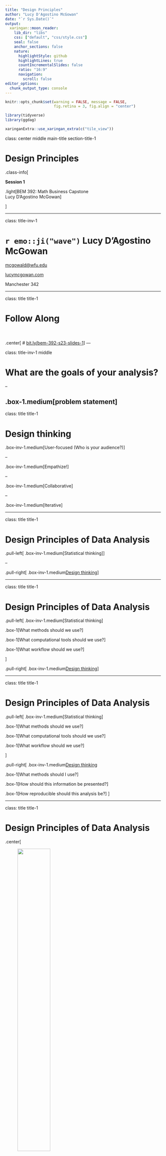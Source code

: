 ```yaml
---
title: "Design Principles"
author: "Lucy D'Agostino McGowan"
date: "`r Sys.Date()`"
output:
  xaringan::moon_reader:
    lib_dir: "libs"
    css: ["default", "css/style.css"]
    seal: false
    anchor_sections: false
    nature:
      highlightStyle: github
      highlightLines: true
      countIncrementalSlides: false
      ratio: "16:9"
      navigation:
        scroll: false
editor_options: 
  chunk_output_type: console
---
```


```r
knitr::opts_chunk$set(warning = FALSE, message = FALSE, 
                      fig.retina = 3, fig.align = "center")
```

```r
library(tidyverse)
library(ggdag)
```

```r
xaringanExtra::use_xaringan_extra(c("tile_view"))
```

class: center middle main-title section-title-1

# Design Principles

.class-info[

**Session 1**

.light[BEM 392: Math Business Capstone<br>
Lucy D'Agostino McGowan
]

]

---

class: title-inv-1


# `r emo::ji("wave")` Lucy D'Agostino McGowan

[mcgowald@wfu.edu](mailto:mcgowald@wfu.edu) <br>

[lucymcgowan.com](https://lucymcgowan.com)

Manchester 342

---

class: title title-1

# Follow Along
<br><br>
.center[
# [bit.ly/bem-392-s23-slides-1](https://bit.ly/bem-392-s23-slides-1)
]
---

class: title-inv-1 middle

# What are the goals of your analysis?

--

.box-1.medium[problem statement]
---

class: title title-1

# Design thinking

.box-inv-1.medium[User-focused (Who is your audience?)]

--

.box-inv-1.medium[Empathize!]

--

.box-inv-1.medium[Collaborative]

--

.box-inv-1.medium[Iterative]

---


class: title title-1

# Design Principles of Data Analysis

.pull-left[
.box-inv-1.medium[Statistical thinking]
]

--

.pull-right[
.box-inv-1.medium[Design thinking]
]

---

class: title title-1

# Design Principles of Data Analysis

.pull-left[
.box-inv-1.medium[Statistical thinking]

.box-1[What methods should we use?]

.box-1[What computational tools should we use?]

.box-1[What workflow should we use?]


]

.pull-right[
.box-inv-1.medium[Design thinking]
]

---

class: title title-1

# Design Principles of Data Analysis

.pull-left[
.box-inv-1.medium[Statistical thinking]

.box-1[What methods should we use?]

.box-1[What computational tools should we use?]

.box-1[What workflow should we use?]


]

.pull-right[
.box-inv-1.medium[Design thinking]

.box-1[What methods should I use?]

.box-1[How should this information be presented?]

.box-1[How reproducible should this analysis be?]
]

---

class: title title-1

# Design Principles of Data Analysis

.center[

<figure>
<img src ="img/caitlin-tweet.png" width ="50%"></img>
</figure>

]
.footer[
Caitlin Hudon [An Intake Form for Data Requests](https://www.caitlinhudon.com/posts/2020/09/16/data-intake-form)
]

---

class: title title-1

# Design Principles of Data Analysis

--

.box-inv-1.medium[Why?]

--

.box-1[provides a formal mechanism to describe a data analysis]

--

.box-1[provides a language for *alignment* between data analysis *producers* and *consumers*]
---

class: title title-1

# Design Principles of Data Analysis

.box-inv-1[Prioritized qualities that are relevant to the analysis and can be observed or measured]

--

.box-inv-1[A data analyst can use these principles to guide the choice of what to use to build a data analysis]

--

.box-inv-1[A data analysis can be scored based on how well it adheres to each of these principles]

---

class: title title-1, center

# `r fontawesome::fa("laptop")` Application Exercise
<br><br>

.huge[[bit.ly/bem-392-s23-ae1](https://bit.ly/bem-392-s23-ae1)]

---

class: title title-1

# Design Principles of Data Analysis

.box-inv-1[Data Matching]

--

.box-inv-1[Exhaustive]

--

.box-inv-1[Skeptical]

--

.box-inv-1[Second Order]

--

.box-inv-1[Clarity]

--

.box-inv-1[Reproducible]

---

class: title title-1

# Design Principles of Data Analysis

.box-inv-1[Data Matching]

.box-2[Exhaustive]

.box-2[Skeptical]

.box-2[Second Order]

.box-2[Clarity]

.box-2[Reproducible]

---


class: title title-1

# Data Matching

.box-inv-1[Data available directly matches the data needed to investigate a question]

--

.box-1[As opposed to trying to answer a questions with *surrogate* variables, for example]

---

class: center

<figure>
<img src = "img/data-matching.jpeg" width = '70%'> </img>
</figure>

---


class: title title-1

# Data Matching Scenario

.box-inv-1[Your client communicates that data matching is important, but their available data does not match the question well]

--

.box-1.medium[Find more / different data]

--

.box-1.medium[Reframe the question]
---

class: title title-1, center

# `r fontawesome::fa("laptop")` Application Exercise
<br><br>

.huge[[bit.ly/bem-392-s23-ae1](https://bit.ly/bem-392-s23-ae1)]

---

class: title title-1

# Design Principles of Data Analysis

.box-2[Data Matching]

.box-inv-1[Exhaustive]

.box-2[Skeptical]

.box-2[Second Order]

.box-2[Clarity]

.box-2[Reproducible]

---

class: title title-1

# Exhaustive

<br>

.box-inv-1[use multiple, complementary tools or methods to address the same question, knowing that each given tool reveals some aspects of the data but obscures other aspects]

---

class: center

<figure>
<img src = "img/exhaustive.jpeg" width = '70%'> </img>
</figure>
---

class: title title-1, center

# `r fontawesome::fa("laptop")` Application Exercise
<br><br>

.huge[[bit.ly/bem-392-s23-ae1](https://bit.ly/bem-392-s23-ae1)]

---


class: title title-1

# Design Principles of Data Analysis

.box-2[Data Matching]

.box-2[Exhaustive]

.box-inv-1[Skeptical]

.box-2[Second Order]

.box-2[Clarity]

.box-2[Reproducible]

---

class: title title-1

# Skeptical

<br>

.box-inv-1[An analysis is *skeptical* if multiple, related questions are considered using the same data ]

---

class: center

<figure>
<img src = "img/skeptical.jpeg" width = '70%'> </img>
</figure>

---


class: title title-1

# Skeptical

.box-inv-1[The need for more or less skepticism in a data analysis is typically governed by outside circumstances and the context in which the analysis sits]

--

.box-inv-1[Analyses that may have large impacts or result in significant monetary costs will typically be subject to detailed scrutiny]

---

class: title title-1

# Skeptical Example

- In July 2000, the Health Effects Institute (HEI) published a reanalysis of the Harvard Six Cities Study

--

- This is a seminal air pollution study that showed significant associations between air pollution and mortality

--

- Due to the potential regulatory impact of the study, HEI commissioned an independent set of investigators to reproduce the findings and conduct a series of sensitivity analyses

--

- The result was a nearly 300 page volume where the data and findings were subject to intense skepticism and every alternative hypothesis was examined

---

class: title title-1

# (Not) Skeptical Example 

- There are other instances when skepticism in the form of alternate explanations is not warranted in the analysis.

--

- A large clinical trial studying the effect of a pest management intervention on asthma outcomes, the reported analysis is ultimately a simple comparison of asthma symptoms in two groups

--

-  Such an analysis is acceptable here due to the strict pre-specification of the analysis and due to the standards and practices that the community has developed regarding the reporting of clinical trials
---

class: title title-1, center

# `r fontawesome::fa("laptop")` Application Exercise
<br><br>

.huge[[bit.ly/bem-392-s23-ae1](https://bit.ly/bem-392-s23-ae1)]

---

class: title title-1

# Design Principles of Data Analysis

.box-2[Data Matching]

.box-2[Exhaustive]

.box-2[Skeptical]

.box-inv-1[Second Order]

.box-2[Clarity]

.box-2[Reproducible]

---

class: center

<figure>
<img src = "img/second-order.jpeg" width = '70%'> </img>
</figure>

---

class: title title-1

# Second Order

<br>

.box-inv-1[An analysis is *second-order* if it includes methods, tooling or workflows that do not directly address the primary question, but give important context or supporting information to the analysis]


---

class: title title-1

# Second Order Example

- In presenting an analysis of data collected from a new type of machine, one may include details of who manufactured the machine, why it was built, or how it operates

--

- Often, in studies where data are collected in the field, such as in people’s homes, field workers can relay important details about the circumstances under which the data were collected
---

class: title title-1, center

# `r fontawesome::fa("laptop")` Application Exercise
<br><br>

.huge[[bit.ly/bem-392-s23-ae1](https://bit.ly/bem-392-s23-ae1)]

---

class: title title-1

# Design Principles of Data Analysis

.box-2[Data Matching]

.box-2[Exhaustive]

.box-2[Skeptical]

.box-2[Second Order]

.box-inv-1[Clarity]

.box-2[Reproducible]

---

class: title title-1

# Clarity

<br>

.box-inv-1[Analyses with *clarity* summarize or visualize data in a way that is influential in explaining how the underlying data phenomena or data-generation process connects to any key output, results, or conclusions]

---


class: center

<figure>
<img src = "img/transparent-v2.jpeg" width = '70%'> </img>
</figure>
---

class: title title-1, center

# `r fontawesome::fa("laptop")` Application Exercise
<br><br>

.huge[[bit.ly/bem-392-s23-ae1](https://bit.ly/bem-392-s23-ae1)]

---


class: title title-1

# Design Principles of Data Analysis

.box-2[Data Matching]

.box-2[Exhaustive]

.box-2[Skeptical]

.box-2[Second Order]

.box-2[Clarity]

.box-inv-1[Reproducible]

---

class: title title-1

# Reproducible

<br>

.box-inv-1[An analysis is *reproducible* if someone who is not the original producer can take the published code and data and compute the same results as the original producer]

---

class: center

<figure>
<img src = "img/reproducible.jpeg" width = '70%'> </img>
</figure>
---

class: title title-1, center

# `r fontawesome::fa("laptop")` Application Exercise
<br><br>

.huge[[bit.ly/bem-392-s23-ae1](https://bit.ly/bem-392-s23-ae1)]

---

class: title-1 title center

# Alignment

<figure>
<img src = "img/producers-consumers.png" width = '70%'> </img>
</figure>

---

class: title title-1, center

# `r fontawesome::fa("laptop")` Application Exercise
<br><br>

.huge[[bit.ly/bem-392-s23-ae2](https://bit.ly/bem-392-s23-ae2)]

---

class: title title-1, center

# `r fontawesome::fa("laptop")` Application Exercise
<br><br>

.huge[[bit.ly/bem-392-s23-ae3](https://bit.ly/bem-392-s23-ae3)]

---

class: title-inv-1 middle center

# Part 3: Discuss with client and re-submit scores before the next report is due


